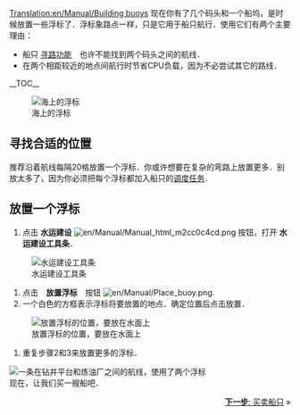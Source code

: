 [[Translation:en/Manual/Building buoys]]
{{zh/Manual/Tutorial/教程}}
现在你有了几个码头和一个船坞，是时候放置一些浮标了．浮标象路点一样，只是它用于船只航行．使用它们有两个主要理由：
*船只 [[en/Archive/Manual/Settings/Pathfinder|寻路功能]]　也许不能找到两个码头之间的航线．
*在两个相距较近的地点间航行时节省CPU负载，因为不必尝试其它的路线．

__TOC__

[[File:en/Manual/Buoy.png|left|frame|海上的浮标]]
==寻找合适的位置==
推荐沿着航线每隔20格放置一个浮标．你或许想要在复杂的弯路上放置更多．别放太多了，因为你必须把每个浮标都加入船只的[[zh/Manual/教程/调度任务|调度任务]]．

<div style="clear:left"></div>

==放置一个浮标==
#点击 '''水运建设''' [[File:en/Manual/Manual html m2cc0c4cd.png]] 按钮，打开 '''水运建设工具条'''． <br/>
[[File:en/Manual/Dock toolbar.png|frame|none|水运建设工具条]]
#点击　'''放置浮标'''　按钮 [[File:en/Manual/Place buoy.png]].
#一个白色的方框表示浮标将要放置的地点．确定位置后点击放置．
[[File:en/Manual/Placing-buoy-1.png|frame|none|放置浮标的位置，要放在水面上]]
#重复步骤2和3来放置更多的浮标．<br/>
[[File:en/Manual/Placing-buoy-2.png|frame|right|一条在钻井平台和炼油厂之间的航线，使用了两个浮标]]<br/>
现在，让我们买一艘船吧．

<span style="float: right">[[zh/Manual/教程/买卖船只|'''下一步''': 买卖船只]] &raquo;</span>